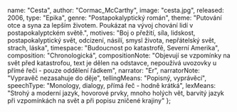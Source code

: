 
  name: "Cesta",
  author: "Cormac_McCarthy",
  image: "cesta.jpg",
  released: 2006,
  type: "Epika",
  genre: "Postapokalyptický román",
  theme: "Putování otce a syna za lepším životem. Poukázat na vývoj chování lidí v postapokalyptckém světě.",
  motives: "Boj o přežití, síla, lidskost, postapokalyptický svět, odcizení, násilí, smysl života, nepřátelský svět, strach, láska",
  timespace: "Budoucnost po katastrofě, Severní Amerika",
  composition: "Chronologická",
  compositionNote: "Objevují se vzpomínky na svět před katastrofou, text je dělen na odstavce, nepoužívá uvozovky u přímé řeči - pouze oddělení řádkem",
  narrator: "Er",
  narratorNote: "Vypravěč nezasahuje do děje",
  tellingMeans: "Popisný, vyprávěcí",
  speechType: "Monology, dialogy, přímá řeč - hodně krátká",
  lexMeans: "Strohý a moderní jazyk, hovorové prvky, mnoho holých vět, barvitý jazyk při vzpomínkách na svět a při popisu zničené krajiny"
};

<Title book={book} />

<Book book={book} />

## Postavy

### Otec

Bezejmenný muž snažící se ochránit svého syna před fyzickými i duševními hrozbami proměněného světa

### Syn

Bezelstný chlapec, „nositel ohně“, představující naději pro zbytek lidstva

Na své cestě potkávají mnoho postav - nejsou k nim velmi přátelské.

## Děj

Cesta sleduje putování bezejmenného otce a syna na jejich pouti k moři napříč postapokalyptickou krajinou.
Několik let po blíže neurčené globální katastrofě je civilizace i většina života na Zemi zničena.
Krajina je nehostinná a bezútěšná: Slunce je zakryto všudypřítomným popílkem, kvůli kterému vyhynula veškerá vegetace a i hlavní hrdinové se před ním chrání rouškami. 
Zbytky lidskosti jsou vytlačovány bezohlednou krutostí a kanibalismem. 
S vědomím, že další zimu by na stejném místě nepřežili, vede muž svého syna skrze zničenou krajinu směrem k moři, udržující matnou naději, že se setkají s dalším „dobrými lidi“.

Ještě před začátkem románu spáchá pod vlivem zoufalé a zřejmě beznadějné situace chlapcova matka (která otěhotněla ještě před katastrofou) sebevraždu. 
Každé ráno otec vykašlává krev a uvědomuje si, že umírá. 
Snaží se však svého syna ochránit před neustávající hrozbou napadení, podchlazení či vyhladovění, a také před synovou vlastní bezelstnou, avšak nebezpečnou touhou pomáhat každému poutníkovi, kterého potkají. 
Přechovává revolver se dvěma náboji – buď na ochranu nebo, kdyby to bylo potřeba, aby mohli spáchat sebevraždu. 
Tváří v tvář všem překážkám jsou jeden druhému celým světem. Otec si udržuje představu – a syn skutečně věří –, že v hloubi lidskosti zbyl etický rozměr. 
Neustále jeden druhého ujišťují, že oni jsou „dobří lidé“, kteří „nesou oheň“.

Na své pouti se dvojice potýká s neustálým nedostatkem jídla, potulnými bandami kanibalů či nevýslovnými hrůzami jako dítě opečené na rožni či lidští zajatci udržovaní při životě, zatímco jsou jejich končetiny postupně zpracovávány na jídlo. 
Když na samém konci knihy dorazí po velkých útrapách na jih, aniž by se dočkali hledané spásy, otec podlehne své nemoci a umírá a syna zanechá opuštěného na ulici. 
Po třech dnech nalezne truchlícího kluka muž, který dvojici stopoval. Muž přijme chlapce do rodiny a zavede ho ke své ženě a dvěma dětem. 
Jedno z jeho dětí je děvče, a tak zůstává navzdory nepříznivým okolnostem naděje na budoucnost pro lidstvo. 

Krátký epilog hloubá nad přírodou a nekonečnem v měnícím se prostředí.
<i className="text-gray"> (Wikipedie, upraveno)</i>

<CormacMcCarthy />

<ApokalyptickaLiteratura />
